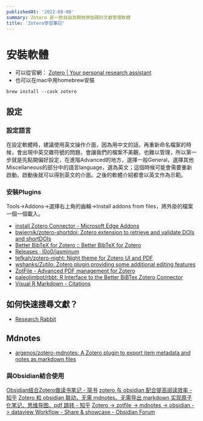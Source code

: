 ```yaml
---
publishedAt: '2022-08-08'
summary: Zotero 是一款自由及開放原始碼的文獻管理軟體
title: 'Zotero學習筆記'
---
```


# 安裝軟體
* 可以從官網：
[Zotero | Your personal research assistant](https://www.zotero.org/)
* 也可以在mac中用homebrew安裝
```
brew install --cask zotero
```
## 設定
### 設定語言
在設定軟體時，建議使用英文操作介面，因為用中文的話，再重新命名檔案的時候，會出現中英交雜符號的問題，會讓我們的檔案不美觀，也難以管理，所以第一步就是先點開偏好設定，在進階Advanced的地方，選擇一般General，選擇其他Miscellaneous的部分中的語言language，選為英文；這個時候可能會需要重新啟動，啟動後就可以得到英文的介面。之後的軟體介紹都會以英文作為示範。
### 安裝Plugins
Tools->Addons->選擇右上角的齒輪->Install addons from files，將外掛的檔案一個一個載入。
* [install Zotero Connector - Microsoft Edge Addons](https://microsoftedge.microsoft.com/addons/detail/zotero-connector/nmhdhpibnnopknkmonacoephklnflpho)
* [bwiernik/zotero-shortdoi: Zotero extension to retrieve and validate DOIs and shortDOIs](https://github.com/bwiernik/zotero-shortdoi)
* [Better BibTeX for Zotero :: Better BibTeX for Zotero](https://retorque.re/zotero-better-bibtex/)
* [Releases · l0o0/jasminum](https://github.com/l0o0/jasminum/releases)
* [tefkah/zotero-night: Night theme for Zotero UI and PDF](https://github.com/tefkah/zotero-night)
* [wshanks/Zutilo: Zotero plugin providing some additional editing features](https://github.com/wshanks/Zutilo)
* [ZotFile - Advanced PDF management for Zotero](http://zotfile.com/)
* [paleolimbot/rbbt: R Interface to the Better BiBTex Zotero Connector](https://github.com/paleolimbot/rbbt)
* [Visual R Markdown - Citations](https://rstudio.github.io/visual-markdown-editing/citations.html)
## 如何快速搜尋文獻？
* [Research Rabbit](https://researchrabbitapp.com/home)

## Mdnotes
* [argenos/zotero-mdnotes: A Zotero plugin to export item metadata and notes as markdown files](https://github.com/argenos/zotero-mdnotes)
### 與Obsidian結合使用
[Obsidian结合Zotero做读书笔记 - 简书](https://www.jianshu.com/p/d90d02df5c6d)
[zotero 与 obsidian 配合提高阅读效率 - 知乎](https://zhuanlan.zhihu.com/p/389205793)
[Zotero 和 obsidian 联动，无需 mdnotes、无需导出 markdown 实现原子化笔记、思维导图、pdf 跳转 - 知乎](https://zhuanlan.zhihu.com/p/439177612)
[Zotero -> zotfile -> mdnotes -> obsidian -> dataview Workflow - Share & showcase - Obsidian Forum](https://forum.obsidian.md/t/zotero-zotfile-mdnotes-obsidian-dataview-workflow/15536/16)